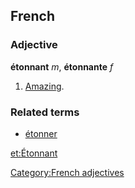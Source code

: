 ==French==
===Adjective===
'''étonnant''' ''m'', '''étonnante''' ''f''

#[[Amazing]].

===Related terms===
*[[étonner]]

[[Category:French adjectives]]

[[et:Étonnant]]